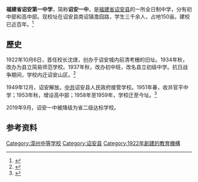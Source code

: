 {{Infobox School|address=福建省漳州市诏安县澹园街澹园路44号|area=|district=[[初中|初中部]]、[[高中|高中部]]|established=1922年10月1日|motto=励志 争时 敦品 笃学|principal=吴江萍|students=|type=公立全日制初、高级中学|name=福建省诏安第一中学|other_name=Zhaoan No.1 Middle School of Fujian|staff=|image=File:Zhaoan_No.1_Middle_School_badge.png|website=[http://www.za1z.net/]}}
'''福建省诏安第一中学'''，简称'''诏安一中'''，是[[福建省|福建省]][[诏安县|诏安县]]的一所全日制中学，分有初中部和高中部。现校址在诏安县南诏镇澹园路，学生三千余人，占地150亩。建校已近百年。<ref>{{Cite book|title=福建教育年鉴|last=|first=|publisher=福建教育出版社|year=2016年|isbn=|location=|pages=}}</ref>

==歷史==
1922年10月6日，首任校长沈璟，创办于诏安城内前清考栅的旧址。1934年秋，改办为县立简易师范学校。1937年秋，改办初中班，改名县立初级中学。抗日战争期间，学校内迁诏安山区。<ref>{{Cite book|title=诏安县志|last=|first=|publisher=方志出版社|year=1999年|isbn=|location=|pages=}}</ref>

1949年12月，诏安解放。[[中共|中共]]诏安县人民政府接管学校。1951年春，收并官平中学；1953年秋，增设高中部；1958年至1959年，学校迁至今址。<ref>{{Cite book|title=漳州市志|last=|first=|publisher=中国社会科学出版社|year=1999年|isbn=|location=|pages=}}</ref>

2019年9月，诏安一中被降级为省二级达标学校。

== 参考资料 ==
{{reflist}}
{{福建省一级达标高级中学}}
[[Category:漳州中等学校|Category:漳州中等学校]]
[[Category:诏安县|Category:诏安县]]
[[Category:1922年創建的教育機構|Category:1922年創建的教育機構]]